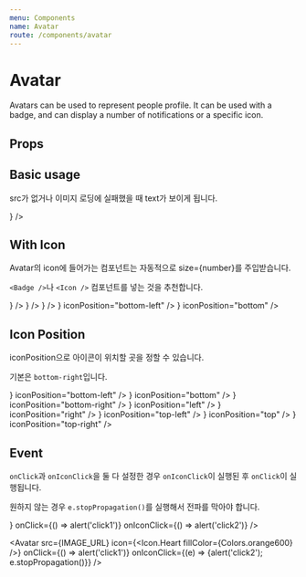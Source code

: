 ```yaml
---
menu: Components
name: Avatar
route: /components/avatar
---
```



# Avatar

Avatars can be used to represent people profile.
It can be used with a badge, and can display a number of notifications or a specific icon.

## Props

<PropsTable of={Avatar} />

## Basic usage

src가 없거나 이미지 로딩에 실패했을 때 text가 보이게 됩니다.

<Playground>
  <Avatar src={IMAGE_URL} />
  <Avatar src="invaild_url" text="가나다라" />
  <Avatar src={IMAGE_URL} icon={<Icon.Heart fillColor={Colors.orange600} />} />
</Playground>

## With Icon

Avatar의 icon에 들어가는 컴포넌트는 자동적으로 size={number}를 주입받습니다.

`<Badge />`나 `<Icon />` 컴포넌트를 넣는 것을 추천합니다.

<Playground>
  <Avatar
    size={AvatarSize.LARGE}
    src={IMAGE_URL}
    icon={
      <Badge backgroundColor={Colors.orange600} pill>
        <Icon.Crown fillColor={Colors.white} />
      </Badge>
    }
  />
  <Avatar size={AvatarSize.SMALL} src={IMAGE_URL} icon={<Icon.Heart fillColor={Colors.orange600} />} />
  <Avatar size={64} src={IMAGE_URL} icon={<Icon.Heart fillColor={Colors.orange600} />} />
  <Avatar src={IMAGE_URL} icon={<Icon.Heart fillColor={Colors.orange600} />} iconPosition="bottom-left" />
  <Avatar src={IMAGE_URL} icon={<Icon.Heart fillColor={Colors.orange600} />} iconPosition="bottom" />
</Playground>

## Icon Position

iconPosition으로 아이콘이 위치할 곳을 정할 수 있습니다.

기본은 `bottom-right`입니다.

<Playground>
  <Avatar src={IMAGE_URL} icon={<Icon.Heart fillColor={Colors.orange600} />} iconPosition="bottom-left" />
  <Avatar src={IMAGE_URL} icon={<Icon.Heart fillColor={Colors.orange600} />} iconPosition="bottom" />
  <Avatar src={IMAGE_URL} icon={<Icon.Heart fillColor={Colors.orange600} />} iconPosition="bottom-right" />
  <Avatar src={IMAGE_URL} icon={<Icon.Heart fillColor={Colors.orange600} />} iconPosition="left" />
  <Avatar src={IMAGE_URL} icon={<Icon.Heart fillColor={Colors.orange600} />} iconPosition="right" />
  <Avatar src={IMAGE_URL} icon={<Icon.Heart fillColor={Colors.orange600} />} iconPosition="top-left" />
  <Avatar src={IMAGE_URL} icon={<Icon.Heart fillColor={Colors.orange600} />} iconPosition="top" />
  <Avatar src={IMAGE_URL} icon={<Icon.Heart fillColor={Colors.orange600} />} iconPosition="top-right" />
</Playground>

## Event

`onClick`과 `onIconClick`을 둘 다 설정한 경우 `onIconClick`이 실행된 후 `onClick`이 실행됩니다.

원하지 않는 경우 `e.stopPropagation()`를 실행해서 전파를 막아야 합니다.

<Playground>
  <Avatar
    src={IMAGE_URL}
    icon={<Icon.Heart fillColor={Colors.orange600} />}
    onClick={() => alert('click1')}
    onIconClick={() => alert('click2')}
    />

  <Avatar
    src={IMAGE_URL}
    icon={<Icon.Heart fillColor={Colors.orange600} />}
    onClick={() => alert('click1')}
    onIconClick={(e) => {alert('click2'); e.stopPropagation()}}
    />
</Playground>
